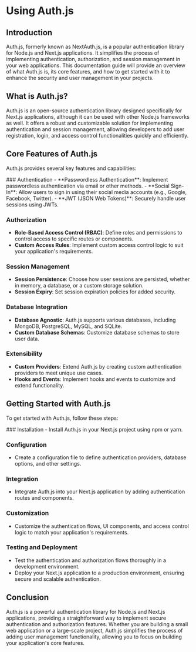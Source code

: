 
# Using Auth.js

## Introduction
Auth.js, formerly known as NextAuth.js, is a popular authentication library for Node.js and Next.js applications. It simplifies the process of implementing authentication, authorization, and session management in your web applications. This documentation guide will provide an overview of what Auth.js is, its core features, and how to get started with it to enhance the security and user management in your projects.

## What is Auth.js?
Auth.js is an open-source authentication library designed specifically for Next.js applications, although it can be used with other Node.js frameworks as well. It offers a robust and customizable solution for implementing authentication and session management, allowing developers to add user registration, login, and access control functionalities quickly and efficiently.

## Core Features of Auth.js
Auth.js provides several key features and capabilities:

<Steps>
### Authentication
  - **Passwordless Authentication**: Implement passwordless authentication via email or other methods.
  - **Social Sign-In**: Allow users to sign in using their social media accounts (e.g., Google, Facebook, Twitter).
  - **JWT (JSON Web Tokens)**: Securely handle user sessions using JWTs.

### Authorization
  - **Role-Based Access Control (RBAC)**: Define roles and permissions to control access to specific routes or components.
  - **Custom Access Rules**: Implement custom access control logic to suit your application's requirements.

### Session Management
  - **Session Persistence**: Choose how user sessions are persisted, whether in memory, a database, or a custom storage solution.
  - **Session Expiry**: Set session expiration policies for added security.

### Database Integration
  - **Database Agnostic**: Auth.js supports various databases, including MongoDB, PostgreSQL, MySQL, and SQLite.
  - **Custom Database Schemas**: Customize database schemas to store user data.

### Extensibility
  - **Custom Providers**: Extend Auth.js by creating custom authentication providers to meet unique use cases.
  - **Hooks and Events**: Implement hooks and events to customize and extend functionality.
</Steps>

## Getting Started with Auth.js
To get started with Auth.js, follow these steps:

<Steps>
### Installation
  - Install Auth.js in your Next.js project using npm or yarn.

### Configuration
  - Create a configuration file to define authentication providers, database options, and other settings.

### Integration
  - Integrate Auth.js into your Next.js application by adding authentication routes and components.

### Customization
  - Customize the authentication flows, UI components, and access control logic to match your application's requirements.

### Testing and Deployment
  - Test the authentication and authorization flows thoroughly in a development environment.
  - Deploy your Next.js application to a production environment, ensuring secure and scalable authentication.
</Steps>

## Conclusion
Auth.js is a powerful authentication library for Node.js and Next.js applications, providing a straightforward way to implement secure authentication and authorization features. Whether you are building a small web application or a large-scale project, Auth.js simplifies the process of adding user management functionality, allowing you to focus on building your application's core features.
